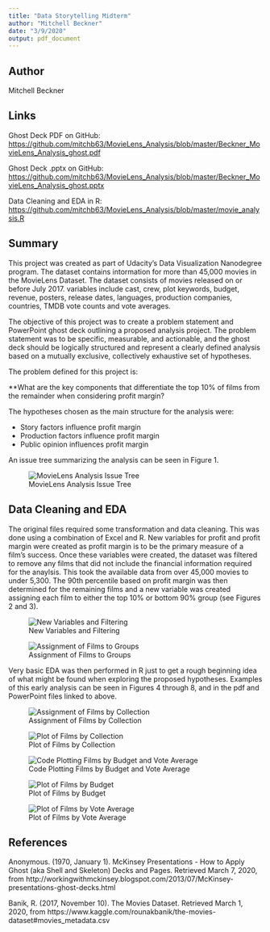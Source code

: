 ```yaml
---
title: "Data Storytelling Midterm"
author: "Mitchell Beckner"
date: "3/9/2020"
output: pdf_document
---
```

## Author
Mitchell Beckner

## Links
Ghost Deck PDF on GitHub:  [https://github.com/mitchb63/MovieLens_Analysis/blob/master/Beckner_MovieLens_Analysis_ghost.pdf](https://github.com/mitchb63/MovieLens_Analysis/blob/master/Beckner_MovieLens_Analysis_ghost.pdf)

Ghost Deck .pptx on GitHub:  [https://github.com/mitchb63/MovieLens_Analysis/blob/master/Beckner_MovieLens_Analysis_ghost.pptx](https://github.com/mitchb63/MovieLens_Analysis/blob/master/Beckner_MovieLens_Analysis_ghost.pptx)

Data Cleaning and EDA in R:  [https://github.com/mitchb63/MovieLens_Analysis/blob/master/movie_analysis.R](https://github.com/mitchb63/MovieLens_Analysis/blob/master/movie_analysis.R)

## Summary
This project was created as part of Udacity's Data Visualization Nanodegree program.  The dataset contains intormation for more than 45,000 movies in the MovieLens Dataset. The dataset consists of movies released on or before July 2017. variables include cast, crew, plot keywords, budget, revenue, posters, release dates, languages, production companies, countries, TMDB vote counts and vote averages.

The objective of this project was to create a problem statement and PowerPoint ghost deck outlining a proposed analysis project. The problem statement was to be specific, measurable, and actionable, and the ghost deck should be logically structured and represent a clearly defined analysis based on a mutually exclusive, collectively exhaustive set of hypotheses.  

The problem defined for this project is:

**What are the key components that differentiate the top 10% of films from the remainder when considering profit margin?

The hypotheses chosen as the main structure for the analysis were:

* Story factors influence profit margin
* Production factors influence profit margin
* Public opinion influences profit margin

An issue tree summarizing the analysis can be seen in Figure 1.

![MovieLens Analysis Issue Tree](issue tree.jpg)

## Data Cleaning and EDA

The original files required some transformation and data cleaning.  This was done using a combination of Excel and R.  New variables for profit and profit margin were created as profit margin is to be the primary measure of a film's success.  Once these variables were created, the dataset was filtered to remove any films that did not include the financial information required for the anaylsis.  This took the available data from over 45,000 movies to under 5,300.  The 90th percentile based on profit margin was then determined for the remaining films and a new variable was created assigning each film to either the top 10% or bottom 90% group (see Figures 2 and 3).  

![New Variables and Filtering](code_image_1.jpg)

![Assignment of Films to Groups](code_image_2.jpg)

Very basic EDA was then performed in R just to get a rough beginning idea of what might be found when exploring the proposed hypotheses.  Examples of this early analysis can be seen in Figures 4 through 8, and in the pdf and PowerPoint files linked to above.

![Assignment of Films by Collection](code_image_3.jpg)

![Plot of Films by Collection](plot1.jpeg)

![Code Plotting Films by Budget and Vote Average](code_image_4.jpg)

![Plot of Films by Budget](plot2.jpeg)

![Plot of Films by Vote Average](plot3.jpeg)

## References

Anonymous. (1970, January 1). McKinsey Presentations - How to Apply Ghost (aka Shell and Skeleton) Decks and Pages. Retrieved March 7, 2020, from http://workingwithmckinsey.blogspot.com/2013/07/McKinsey-presentations-ghost-decks.html

Banik, R. (2017, November 10). The Movies Dataset. Retrieved March 1, 2020, from https://www.kaggle.com/rounakbanik/the-movies-dataset#movies_metadata.csv


